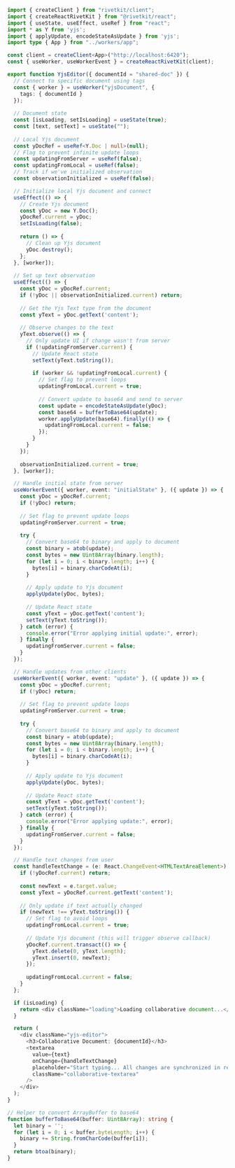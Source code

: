 ```typescript
import { createClient } from "rivetkit/client";
import { createReactRivetKit } from "@rivetkit/react";
import { useState, useEffect, useRef } from "react";
import * as Y from 'yjs';
import { applyUpdate, encodeStateAsUpdate } from 'yjs';
import type { App } from "../workers/app";

const client = createClient<App>("http://localhost:6420");
const { useWorker, useWorkerEvent } = createReactRivetKit(client);

export function YjsEditor({ documentId = "shared-doc" }) {
  // Connect to specific document using tags
  const { worker } = useWorker("yjsDocument", { 
    tags: { documentId }
  });
  
  // Document state
  const [isLoading, setIsLoading] = useState(true);
  const [text, setText] = useState("");
  
  // Local Yjs document
  const yDocRef = useRef<Y.Doc | null>(null);
  // Flag to prevent infinite update loops
  const updatingFromServer = useRef(false);
  const updatingFromLocal = useRef(false);
  // Track if we've initialized observation
  const observationInitialized = useRef(false);

  // Initialize local Yjs document and connect
  useEffect(() => {
    // Create Yjs document
    const yDoc = new Y.Doc();
    yDocRef.current = yDoc;
    setIsLoading(false);
    
    return () => {
      // Clean up Yjs document
      yDoc.destroy();
    };
  }, [worker]);
  
  // Set up text observation
  useEffect(() => {
    const yDoc = yDocRef.current;
    if (!yDoc || observationInitialized.current) return;
    
    // Get the Yjs Text type from the document
    const yText = yDoc.getText('content');
    
    // Observe changes to the text
    yText.observe(() => {
      // Only update UI if change wasn't from server
      if (!updatingFromServer.current) {
        // Update React state
        setText(yText.toString());
        
        if (worker && !updatingFromLocal.current) {
          // Set flag to prevent loops
          updatingFromLocal.current = true;
          
          // Convert update to base64 and send to server
          const update = encodeStateAsUpdate(yDoc);
          const base64 = bufferToBase64(update);
          worker.applyUpdate(base64).finally(() => {
            updatingFromLocal.current = false;
          });
        }
      }
    });
    
    observationInitialized.current = true;
  }, [worker]);

  // Handle initial state from server
  useWorkerEvent({ worker, event: "initialState" }, ({ update }) => {
    const yDoc = yDocRef.current;
    if (!yDoc) return;
    
    // Set flag to prevent update loops
    updatingFromServer.current = true;
    
    try {
      // Convert base64 to binary and apply to document
      const binary = atob(update);
      const bytes = new Uint8Array(binary.length);
      for (let i = 0; i < binary.length; i++) {
        bytes[i] = binary.charCodeAt(i);
      }
      
      // Apply update to Yjs document
      applyUpdate(yDoc, bytes);
      
      // Update React state
      const yText = yDoc.getText('content');
      setText(yText.toString());
    } catch (error) {
      console.error("Error applying initial update:", error);
    } finally {
      updatingFromServer.current = false;
    }
  });

  // Handle updates from other clients
  useWorkerEvent({ worker, event: "update" }, ({ update }) => {
    const yDoc = yDocRef.current;
    if (!yDoc) return;
    
    // Set flag to prevent update loops
    updatingFromServer.current = true;
    
    try {
      // Convert base64 to binary and apply to document
      const binary = atob(update);
      const bytes = new Uint8Array(binary.length);
      for (let i = 0; i < binary.length; i++) {
        bytes[i] = binary.charCodeAt(i);
      }
      
      // Apply update to Yjs document
      applyUpdate(yDoc, bytes);
      
      // Update React state
      const yText = yDoc.getText('content');
      setText(yText.toString());
    } catch (error) {
      console.error("Error applying update:", error);
    } finally {
      updatingFromServer.current = false;
    }
  });

  // Handle text changes from user
  const handleTextChange = (e: React.ChangeEvent<HTMLTextAreaElement>) => {
    if (!yDocRef.current) return;
    
    const newText = e.target.value;
    const yText = yDocRef.current.getText('content');
    
    // Only update if text actually changed
    if (newText !== yText.toString()) {
      // Set flag to avoid loops
      updatingFromLocal.current = true;
      
      // Update Yjs document (this will trigger observe callback)
      yDocRef.current.transact(() => {
        yText.delete(0, yText.length);
        yText.insert(0, newText);
      });
      
      updatingFromLocal.current = false;
    }
  };

  if (isLoading) {
    return <div className="loading">Loading collaborative document...</div>;
  }

  return (
    <div className="yjs-editor">
      <h3>Collaborative Document: {documentId}</h3>
      <textarea
        value={text}
        onChange={handleTextChange}
        placeholder="Start typing... All changes are synchronized in real-time!"
        className="collaborative-textarea"
      />
    </div>
  );
}

// Helper to convert ArrayBuffer to base64
function bufferToBase64(buffer: Uint8Array): string {
  let binary = '';
  for (let i = 0; i < buffer.byteLength; i++) {
    binary += String.fromCharCode(buffer[i]);
  }
  return btoa(binary);
}
```
